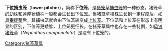 {{cleanup-verify|time=2011-03-26}}
'''下位捕虫笼'''（'''lower pitcher'''），简称'''下位笼'''，是[[猪笼草|猪笼草]][[捕虫笼|捕虫笼]]的一种形态。猪笼草的幼株和莲座状植株一般都会生长出下位笼。当猪笼草植株生长到一定程度后，如具[[攀援茎|攀援茎]]后，其捕虫笼就会由下位笼转变成[[上位捕虫笼|上位笼]]。下位笼和上位笼在形态上有明显的区别，下位笼更矮胖，上位笼更细长。在猪笼草属中也存在一些特例，如[[风铃猪笼草|风铃猪笼草]]（''Nepenthes campanulata''）是没有下位笼的。
{{豬籠草屬小作品}}
[[Category:猪笼草属|Category:猪笼草属]]
